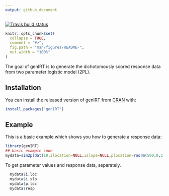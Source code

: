 ```yaml
---
output: github_document
---
```

<!-- badges: start -->
[![Travis build status](https://travis-ci.com/alanbio/genIRT.svg?branch=master)](https://travis-ci.com/alanbio/genIRT)
  <!-- badges: end -->
<!-- README.md is generated from README.Rmd. Please edit that file -->

```r
knitr::opts_chunk$set(
  collapse = TRUE,
  comment = "#>",
  fig.path = "man/figures/README-",
  out.width = "100%"
)
```

The goal of genIRT is to generate the dichotomously scored response data from two parameter logistic model (2PL).

## Installation

You can install the released version of genIRT from [CRAN](https://CRAN.R-project.org) with:

``` r
install.packages("genIRT")
```

## Example

This is a basic example which shows you how to generate a response data:

```r
library(genIRT)
## basic example code
mydata=sim2pldat(10,ilocation=NULL,islope=NULL,plocation=rnorm(500,0,1),rnum=0.6)
```

To get parameter values and response data, separately.

```r

  mydata$i.loc
  mydata$i.slp
  mydata$p.loc
  mydata$resp
```

